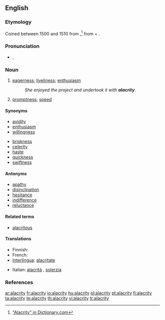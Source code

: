 ==English==

===Etymology===
Coined between 1500 and 1510 from {{etyl|la}} {{term|alacritas|alacritās|lang=la}},<ref>[http://dictionary.reference.com/browse/alacrity "Alacrity" in Dictionary.com]</ref> from {{term|alacer||brisk|lang=la}} + {{term|-itas||-ity|lang=la}}.

===Pronunciation===
* {{a|UK|US}} {{IPA|/əˈlæk.ɹɪ.ti/|/əˈlæk.ɹə.ti/}}, {{SAMPA|/@"l{krIti/}}
*: {{audio|en-us-alacrity.ogg|Audio (US)}}

===Noun===
{{en-noun|alacrities}}

# [[eagerness]]; [[liveliness]]; [[enthusiasm]]
#:''She enjoyed the project and undertook it with '''alacrity'''.''
# [[promptness]]; [[speed]]

====Synonyms====
* [[avidity]]
* [[enthusiasm]]
* [[willingness]]

* [[briskness]]
* [[celerity]]
* [[haste]]
* [[quickness]]
* [[swiftness]]

====Antonyms====
* [[apathy]]
* [[disinclination]]
* [[hesitance]]
* [[indifference]]
* [[reluctance]]

====Related terms====
* [[alacritous]]

====Translations====
{{trans-top|eagerness}} 
* Finnish: {{t|fi|into}}
* French: {{t+|fr|empressement|m}}
* [[Interlingua]]: [[alacritate]]
{{trans-mid}}
* Italian: [[alacrità]] {{f}}, [[solerzia]] {{f}}
{{trans-bottom}}

===References===

<div class="references"><references/></div>

[[ar:alacrity]]
[[fr:alacrity]]
[[io:alacrity]]
[[hu:alacrity]]
[[pl:alacrity]]
[[pt:alacrity]]
[[fi:alacrity]]
[[ta:alacrity]]
[[te:alacrity]]
[[th:alacrity]]
[[vi:alacrity]]
[[tr:alacrity]]